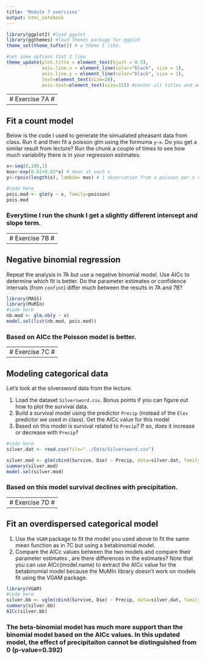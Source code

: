 ```yaml
---
title: 'Module 7 exercises'
output: html_notebook
---
```


```r
library(ggplot2) #load ggplot
library(ggthemes) #load themes package for ggplot
theme_set(theme_tufte()) # a theme I like.

#set some options that I like
theme_update(plot.title = element_text(hjust = 0.5), 
             axis.line.x = element_line(color="black", size = 1),
             axis.line.y = element_line(color="black", size = 1),
             text=element_text(size=20),
             axis.text=element_text(size=15)) #center all titles and and axis lines
```

---------------
# Exercise 7A #
---------------

## Fit a count model

Below is the code I used to generate the simualated pheasant data from class. Run it and then fit a poisson glm using the formuma `y~x`. Do you get a similar result from lecture? Run the chunk a couple of times to see how much variability there is in your regression estimates.

```r
x<-seq(0,100,1) 
mus<-exp(0.01+0.03*x) # mean at each x
y<-rpois(length(x), lambda= mus) # 1 observation from a poisson per x value

#code here
pois.mod <- glm(y ~ x, family=poisson)
pois.mod
```
### Everytime I run the chunk I get a slightly different intercept and slope term.


---------------
# Exercise 7B #
---------------

## Negative binomial regression

Repeat the analysis in 7A but use a negative binomial model. Use AICc to determine which fit is better. Do the parameter estimates or confidence intervals (from `confint`) differ much between the results in 7A and 7B?

```r
library(MASS)
library(MuMIn)
#code here
nb.mod <- glm.nb(y ~ x)
model.sel(list(nb.mod, pois.mod))
```
### Based on AICc the Poisson model is better.

---------------
# Exercise 7C #
---------------

## Modeling categorical data

Let's look at the silversword data from the lecture. 

1. Load the dataset `Silversword.csv`. Bonus points if you can figure out how to plot the survival data.
2. Build a survival model using the predictor `Precip` (instead of the `Elev` predictor we used in class). Get the AICc value for this model
3. Based on this model is survival related to `Precip`? If so, does it increase or decrease with `Precip`?

```r
#code here
silver.dat <- read.csv(file="../Data/Silversword.csv")

silver.mod <- glm(cbind(Survive, Die) ~ Precip, data=silver.dat, family=binomial)
summary(silver.mod)
model.sel(silver.mod)
```

### Based on this model survival declines with precipitation. 

---------------
# Exercise 7D #
---------------

## Fit an overdispersed categorical model

1. Use the `VGAM` package to fit the model you used above to fit the same mean function as in 7C but using a betabinomial model. 
2. Compare the AICc values between the two models and compare their parameter estimates , are there differences in the estimates? Note that you can use AICc(model.name) to extract the AICc value for the betabinomial model because the MuMIn library doesn't work on models fit using the VGAM package.

```r
library(VGAM)
#code here
silver.bb <- vglm(cbind(Survive, Die) ~ Precip, data=silver.dat, family=betabinomial)
summary(silver.bb)
AICc(silver.bb)
```
### The beta-binomial model has much more support than the binomial model based on the AICc values. In this updated model, the effect of precipitaiton cannot be distinguished from 0 (p-value=0.392)


